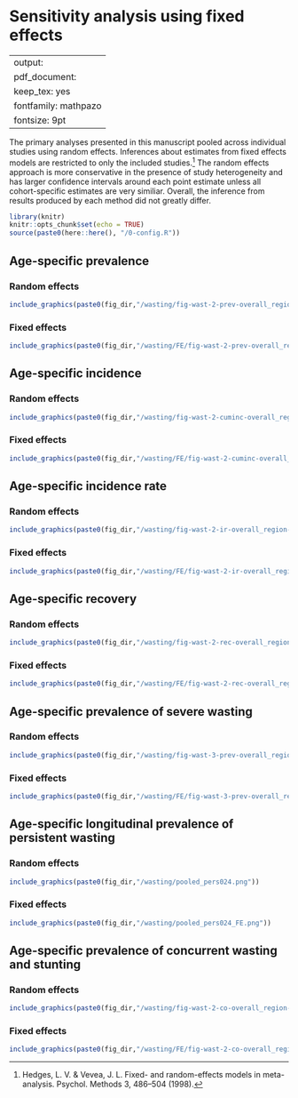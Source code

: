 # Sensitivity analysis using fixed effects {#fixed-effects}

---
output:
  pdf_document:
    keep_tex: yes
fontfamily: mathpazo
fontsize: 9pt
---

\raggedright


The primary analyses presented in this manuscript pooled across individual studies using random effects. Inferences about estimates from fixed effects models are restricted to only the included studies.[^1] The random effects approach is more conservative in the presence of study heterogeneity and has larger confidence intervals around each point estimate unless all cohort-specific estimates are very similiar. Overall, the inference from results produced by each method did not greatly differ. 

```r
library(knitr)
knitr::opts_chunk$set(echo = TRUE)
source(paste0(here::here(), "/0-config.R"))
```

## Age-specific prevalence

### Random effects
```r
include_graphics(paste0(fig_dir,"/wasting/fig-wast-2-prev-overall_region--allage-primary.png"))

```

### Fixed effects
```r
include_graphics(paste0(fig_dir,"/wasting/FE/fig-wast-2-prev-overall_region--allage-primary_FE.png"))
```



## Age-specific incidence

### Random effects
```r
include_graphics(paste0(fig_dir,"/wasting/fig-wast-2-cuminc-overall_region--allage-primary.png"))

```

### Fixed effects

```r
include_graphics(paste0(fig_dir,"/wasting/FE/fig-wast-2-cuminc-overall_region--allage-primary_FE.png"))

```

## Age-specific incidence rate

### Random effects
```r
include_graphics(paste0(fig_dir,"/wasting/fig-wast-2-ir-overall_region--allage-primary.png"))

```

### Fixed effects

```r
include_graphics(paste0(fig_dir,"/wasting/FE/fig-wast-2-ir-overall_region--allage-primary_FE.png"))

```

## Age-specific recovery

### Random effects
```r
include_graphics(paste0(fig_dir,"/wasting/fig-wast-2-rec-overall_region--allage-primary.png"))

```

### Fixed effects

```r
include_graphics(paste0(fig_dir,"/wasting/FE/fig-wast-2-rec-overall_region--allage-primary_FE.png"))

```

## Age-specific prevalence of severe wasting

### Random effects
```r
include_graphics(paste0(fig_dir,"/wasting/fig-wast-3-prev-overall_region--allage-primary.png"))

```

### Fixed effects

```r
include_graphics(paste0(fig_dir,"/wasting/FE/fig-wast-3-prev-overall_region--allage-primary_FE.png"))

```

## Age-specific longitudinal prevalence of persistent wasting

### Random effects
```r
include_graphics(paste0(fig_dir,"/wasting/pooled_pers024.png"))

```

### Fixed effects

```r
include_graphics(paste0(fig_dir,"/wasting/pooled_pers024_FE.png"))

```

## Age-specific prevalence of concurrent wasting and stunting

### Random effects
```r
include_graphics(paste0(fig_dir,"/wasting/fig-wast-2-co-overall_region--allage-primary.png"))

```

### Fixed effects

```r
include_graphics(paste0(fig_dir,"/wasting/FE/fig-wast-2-co-overall_region--allage-primary_FE.png"))

```

<!-- ## Age-specific prevalence of underweight (weight-for-age Z-score < -2) -->

<!-- ```{r, echo = FALSE} -->
<!-- include_graphics("figure-copies/fig-wast-2-uwt-overall_region--allage-primary_FE.png") -->

<!-- ``` -->




[^1]: Hedges, L. V. & Vevea, J. L. Fixed- and random-effects models in meta-analysis. Psychol. Methods 3, 486–504 (1998).